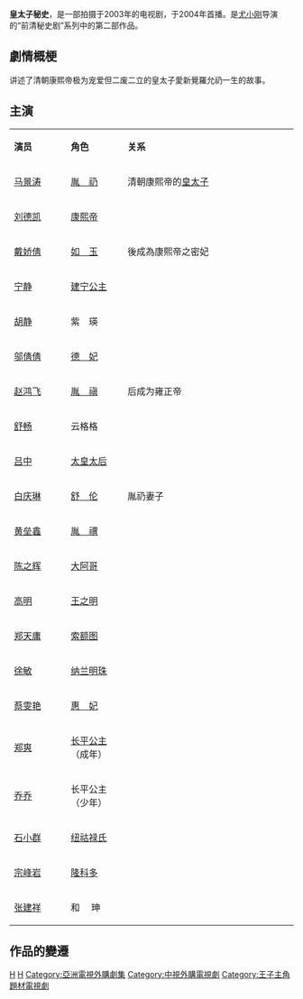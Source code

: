 {{电视节目信息框
| 颜色 = #FFCC00
| 名稱 = 皇太子秘史
| 原名 =
| 圖片 = 
| 圖說 = 
| 分類 = 清宫历史剧
| 原創者 =
| 編劇 = 杨海薇
| 導演 = [[尤小刚|尤小刚]]
| 演出 = [[马景涛|马景涛]]、[[胡静|胡静]]、[[戴娇倩|戴娇倩]]、<BR>[[刘德凯|刘德凯]]、[[赵鸿飞|赵鸿飞]]、[[舒畅_(演员)|舒畅]]、<BR>[[邬倩倩|邬倩倩]]、[[徐敏|徐敏]]
| 配音 =
| 旁白 =
| 主題曲 = 其實早知道
| 演唱 = [[王傑_(歌手)|王傑]]、[[戴嬌倩|戴嬌倩]]
| 片尾曲 = 身影
| 插曲 =   
| 作曲 =
| 國家 = {{PRC}}
| 語言 = [[普通话|普通话]]
| 季數 =
| 集數 =32集
| 每集列表 =
| 製片人 =[[尤小刚|尤小刚]]
| 執行製片 =
| 制作公司 =[[北京京都世纪|北京京都世纪]]
| 拍攝地 = 
| 攝像 =
| 每集長 =
| 電視網 =
| 視頻制式 =
| 音頻制式 =
| 開始 = {{start_date|2004||}}
| 結束 =
| 先於 =[[太祖秘史|太祖秘史]]<br>[[康熙秘史|康熙秘史]]<br>[[乾隆秘史|乾隆秘史]]
| 後於 =[[孝庄秘史|孝庄秘史]]
| 相關劇集 =
| 官方網站 =
| 播出國家 = {{CHN}}
| 出品人 = 
}}
'''皇太子秘史'''，是一部拍摄于2003年的电视剧，于2004年首播。是[[尤小刚|尤小刚]]导演的“前清秘史剧”系列中的第二部作品。

== 劇情概梗 ==
讲述了清朝康熙帝极为宠爱但二废二立的皇太子愛新覺羅允礽一生的故事。

==主演==
{|class="wikitable" width="60%"
|- style="background:cornflowerblue; color:white" align=center
|style="width:15%"|'''演员'''||style="width:15%"|'''角色'''||style="width:45%"|'''关系'''
|-
|[[马景涛|马景涛]]||[[允礽|胤　礽]]||清朝康熙帝的[[储君|皇太子]]
|-
|[[刘德凯|刘德凯]]||[[康熙帝|康熙帝]]||
|-
|[[戴娇倩|戴娇倩]]||[[順懿密太妃|如　玉]]||後成為康熙帝之密妃
|-
|[[宁静|宁静]]||[[和碩恪純長公主|建宁公主]]||
|-
|[[胡静|胡静]]||紫　瑛||
|-
|[[邬倩倩|邬倩倩]]||[[孝恭仁皇后|德　妃]]||
|-
|[[赵鸿飞|赵鸿飞]]||[[雍正帝|胤　禛]]|| 后成为雍正帝
|-
|[[舒畅_(演员)|舒畅]]||云格格||
|-
|[[吕中|吕中]]||[[孝莊文皇后|太皇太后]]||
|-
|[[白庆琳|白庆琳]]||[[瓜尔佳氏_(允礽)|舒　伦]]||胤礽妻子
|-
|[[黄垒鑫|黄垒鑫]]||[[允禩|胤　禩]]||
|-
|[[陈之辉|陈之辉]]||[[允禔|大阿哥]]||
|-
|[[高明_(演员)|高明]]||[[朱慈炯|王之明]]||
|-
|[[郑天庸|郑天庸]]||[[索额图|索额图]]||
|-
|[[徐敏|徐敏]]||[[納蘭明珠|纳兰明珠]]||
|-
|[[蔡雯艳|蔡雯艳]]||[[惠妃_(康熙帝)|惠　妃]]||
|-
|[[郑爽_(1966年)|郑爽]]||[[长平公主|长平公主]]（成年）||
|-
|[[喬喬|乔乔]]||长平公主（少年）||
|-
|[[石小群|石小群]]||[[孝聖憲皇后|纽祜禄氏]]||
|-
|[[宗峰岩|宗峰岩]]||[[隆科多|隆科多]] ||
|-
|[[张建祥|张建祥]]||和　 珅||
|}

== 作品的變遷 ==
{{電視節目的變遷
|電視台= {{flagicon|Taiwan}} [[中視|中視]]
|播放檔次= 週二至週五 02:00 - 04:00
|節目名稱= 皇太子秘史<br/>（2013.10.09 - 2013.10.31）
|上一節目= [[我和我的兄弟·恩|我和我的兄弟·恩]]<br />(2011.09.17 - 2013.10.08)<br/>（09/17 播出時間為03:00-04:00)
|下一節目= [[逆水寒|逆水寒]]<br/>(2013.11.01 - 2013.11.27)
}}
{{2004年中國大陸古裝/民初電視劇}}
{{中視八點檔}}
[[Category:2004年中國電視劇集|H]]
[[Category:康熙時期背景電視劇|H]]
[[Category:亞洲電視外購劇集|Category:亞洲電視外購劇集]]
[[Category:中視外購電視劇|Category:中視外購電視劇]]
[[Category:王子主角題材電視劇|Category:王子主角題材電視劇]]